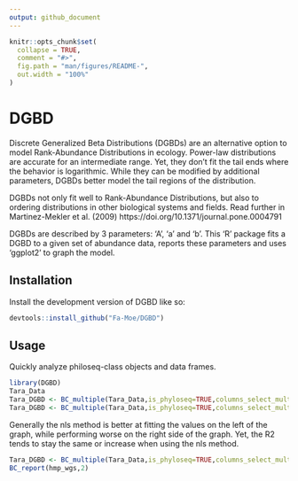 ```yaml
---
output: github_document
---
```


<!-- README.md is generated from README.Rmd. Please edit that file -->

```r
knitr::opts_chunk$set(
  collapse = TRUE,
  comment = "#>",
  fig.path = "man/figures/README-",
  out.width = "100%"
)
```

# DGBD

<!-- badges: start -->
<!-- badges: end -->

Discrete Generalized Beta Distributions (DGBDs) are an alternative option to model
Rank-Abundance Distributions in ecology. Power-law distributions are accurate 
for an intermediate range. Yet, they don't fit the tail ends where the behavior
is logarithmic. While they can be modified by additional parameters, 
DGBDs better model the tail regions of the distribution.


DGBDs not only fit well to Rank-Abundance Distributions, but also to ordering 
distributions in other biological systems and fields. Read further in Martinez-Mekler et al. (2009) https://doi.org/10.1371/journal.pone.0004791

DGBDs are described by 3 parameters: 'A', 'a' and 'b'. This 'R' package
fits a DGBD to a given set of abundance data, reports these parameters and
uses 'ggplot2' to graph the model.


## Installation

Install the development version of DGBD like so:

``` r
devtools::install_github("Fa-Moe/DGBD")
```

## Usage

Quickly analyze philoseq-class objects and data frames.

```r
library(DGBD)
Tara_Data
Tara_DGBD <- BC_multiple(Tara_Data,is_phyloseq=TRUE,columns_select_multiple = c(1,2),plot_silent=T)
Tara_DGBD <- BC_multiple(Tara_Data,is_phyloseq=TRUE,columns_select_multiple = c(3),plot_silent=T)
```

Generally the nls method is better at fitting the values on the left of the graph, while performing worse on the right side of the graph. Yet, the R2 tends to stay the same or increase when using the nls method.

```r
Tara_DGBD <- BC_multiple(Tara_Data,is_phyloseq=TRUE,columns_select_multiple = c(3),plot_silent=T,nls=TRUE)
BC_report(hmp_wgs,2) 
```
